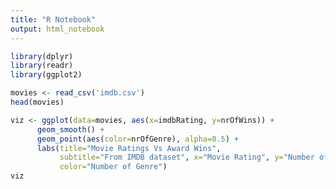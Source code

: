 ```yaml
---
title: "R Notebook"
output: html_notebook
---
```


```r
library(dplyr)
library(readr)
library(ggplot2)
```

```r
movies <- read_csv('imdb.csv')
head(movies)
```

```r
viz <- ggplot(data=movies, aes(x=imdbRating, y=nrOfWins)) + 
      geom_smooth() + 
      geom_point(aes(color=nrOfGenre), alpha=0.5) +
      labs(title="Movie Ratings Vs Award Wins", 
           subtitle="From IMDB dataset", x="Movie Rating", y="Number of Award Wins", 
           color="Number of Genre")
viz
```

```{}
```
